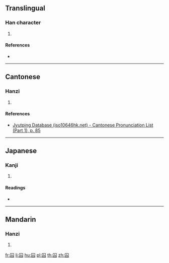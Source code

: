 {{character info/new}}
==Translingual==

===Han character===
{{Han char|rn=31|rad=囗|as=02|sn=5|four=|canj=WI|ids=⿴囗厶}}

# {{defn|Han|sort=囗02}}

====References====
* {{Han ref|kx=0216.231|dkj=04683|hdz=10711.050|uh=56DC|ud=22236}}

----

==Cantonese==

===Hanzi===
{{yue-hanzi|jyut=[[nan4]], [[lan4]]|y=nan4, lan4}}

# {{defn|lang=yue|sort=囗02}}

====References====
* [http://www.iso10646hk.net/jp/document/download.jsp Jyutping Database (iso10646hk.net) - Cantonese Pronunciation List (Part 1), p. 85]

----

==Japanese==

===Kanji===
{{ja-kanji|grade=|rs=囗02}}

# {{defn|lang=ja|sort=囗02}}

====Readings====
* {{ja-readings|on=[[じん]] (jin), [[にん]] (nin)|kun=[[かしこい]] (kashikoi)}}

----

==Mandarin==

===Hanzi===
{{cmn-hanzi|pin=[[nín]] ([[nin2]])|wg=nin<sup>2</sup>}}

# {{defn|lang=cmn|sort=囗02}}

[[fr:囜]]
[[li:囜]]
[[hu:囜]]
[[pl:囜]]
[[th:囜]]
[[zh:囜]]